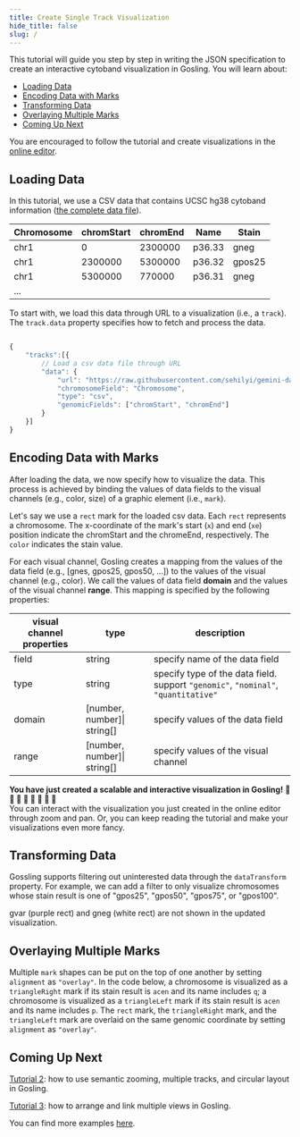 ```yaml
---
title: Create Single Track Visualization
hide_title: false
slug: /
---
```



This tutorial will guide you step by step in writing the JSON specification to create an interactive cytoband visualization in Gosling. 
You will learn about:
- [Loading Data](#loading-data)
- [Encoding Data with Marks](#encoding-data-with-marks)
- [Transforming Data](#transforming-data)
- [Overlaying Multiple Marks](#overlaying-multiple-marks)
- [Coming Up Next](#coming-up-next)
  
You are encouraged to follow the tutorial and create visualizations in the [online editor][onlineEditorURL].

## Loading Data

In this tutorial, we use a CSV data that contains UCSC hg38 cytoband information ([the complete data file][csvDataURL]).



|Chromosome|chromStart|chromEnd|Name|Stain|
|---|---|---|---|--|
|chr1|0|2300000|p36.33|gneg|
|chr1|2300000|5300000|p36.32|gpos25|
|chr1|5300000|770000|p36.31|gneg|
|...|


To start with, we load this data through URL to a visualization (i.e., a `track`).
The `track.data` property specifies how to fetch and process the data.
```javascript

{
    "tracks":[{
        // Load a csv data file through URL
        "data": {
            "url": "https://raw.githubusercontent.com/sehilyi/gemini-datasets/master/data/UCSC.HG38.Human.CytoBandIdeogram.csv",
            "chromosomeField": "Chromosome",
            "type": "csv",
            "genomicFields": ["chromStart", "chromEnd"]
        }
    }]
}
```

## Encoding Data with Marks
After loading the data, we now specify how to visualize the data.
This process is achieved by binding the values of data fields to the visual channels (e.g., color, size) of a graphic element (i.e., `mark`).

Let's say we use a `rect` mark for the loaded csv data.
Each `rect` represents a chromosome. 
The x-coordinate of the mark's start (`x`) and end (`xe`) position indicate the chromStart and the chromeEnd, respectively.
The `color` indicates the stain value. 

For each visual channel, Gosling creates a mapping from the values of the data field (e.g., [gnes, gpos25, gpos50, ...]) to the values of the visual channel (e.g., color). We call the values of data field **domain** and the values of the visual channel **range**.
This mapping is specified by the following properties:

| visual channel properties | type                        | description                                                                        |
| ------------------------- | --------------------------- | ---------------------------------------------------------------------------------- |
| field                     | string                      | specify name of the data field                                                     |
| type                      | string                      | specify type of the data field. support `"genomic"`, `"nominal"`, `"quantitative"` |
| domain                    | [number, number]\| string[] | specify values of the data field                                                   |
| range                     | [number, number]\| string[] | specify values of the visual channel                                               |



<GoslingEditor spec={SPEC1}/>



**You have just created a scalable and interactive visualization in Gosling!**  **:tada:  :tada:  :tada: :tada: :tada: :tada: :tada: :tada:**  
You can interact with the visualization you just created in the online editor through zoom and pan.
Or, you can keep reading the tutorial and make your visualizations even more fancy.

## Transforming Data
Gossling supports filtering out uninterested data through the `dataTransform` property.
For example, we can add a filter to only visualize chromosomes whose stain result is one of "gpos25", "gpos50", "gpos75", or "gpos100".

<GoslingEditor spec={SPEC_TRANSFORM_DATA} />

gvar (purple rect) and gneg (white rect) are not shown in the updated visualization.





## Overlaying Multiple Marks
Multiple `mark` shapes can be put on the top of one another by setting `alignment` as `"overlay"`.
In the code below, a chromosome is visualized as a `triangleRight` mark if its stain result is `acen` and its name includes `q`; a chromosome is visualized as a `triangleLeft` mark if its stain result is `acen` and its name includes `p`. The `rect` mark, the `triangleRight` mark, and the `triangleLeft` mark are overlaid on the same genomic coordinate by setting `alignment` as `"overlay"`.

<GoslingEditor spec={SPEC_OVERLAP}/>


## Coming Up Next
[Tutorial 2](https://github.com/gosling-lang/gosling-docs/blob/master/tutorials/create-multi-track-visualization.md): how to use semantic zooming, multiple tracks, and circular layout in Gosling.

[Tutorial 3](https://github.com/gosling-lang/gosling-docs/blob/master/tutorials/create-multi-view-visualization.md): how to arrange and link multiple views in Gosling.

You can find more examples [here][exampleURL].

[onlineEditorURL]: http://gosling.js.org
[exampleURL]: http://gosling.js.org
[csvDataURL]: https://raw.githubusercontent.com/sehilyi/gemini-datasets/master/data/UCSC.HG38.Human.CytoBandIdeogram.csv
